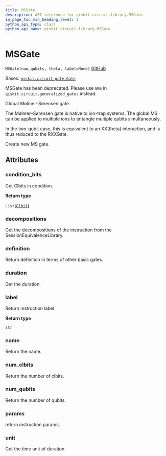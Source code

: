 ```yaml
---
title: MSGate
description: API reference for qiskit.circuit.library.MSGate
in_page_toc_min_heading_level: 1
python_api_type: class
python_api_name: qiskit.circuit.library.MSGate
---
```


# MSGate

<span id="qiskit.circuit.library.MSGate" />

`MSGate(num_qubits, theta, label=None)` [GitHub](https://github.com/qiskit/qiskit/tree/stable/0.23/qiskit/circuit/library/generalized_gates/gms.py "view source code")

Bases: [`qiskit.circuit.gate.Gate`](qiskit.circuit.Gate "qiskit.circuit.gate.Gate")

MSGate has been deprecated. Please use `GMS` in `qiskit.circuit.generalized_gates` instead.

Global Mølmer–Sørensen gate.

The Mølmer–Sørensen gate is native to ion-trap systems. The global MS can be applied to multiple ions to entangle multiple qubits simultaneously.

In the two-qubit case, this is equivalent to an XX(theta) interaction, and is thus reduced to the RXXGate.

Create new MS gate.

## Attributes

<span id="qiskit.circuit.library.MSGate.condition_bits" />

### condition\_bits

Get Clbits in condition.

**Return type**

`List`\[[`Clbit`](qiskit.circuit.Clbit "qiskit.circuit.classicalregister.Clbit")]

<span id="qiskit.circuit.library.MSGate.decompositions" />

### decompositions

Get the decompositions of the instruction from the SessionEquivalenceLibrary.

<span id="qiskit.circuit.library.MSGate.definition" />

### definition

Return definition in terms of other basic gates.

<span id="qiskit.circuit.library.MSGate.duration" />

### duration

Get the duration.

<span id="qiskit.circuit.library.MSGate.label" />

### label

Return instruction label

**Return type**

`str`

<span id="qiskit.circuit.library.MSGate.name" />

### name

Return the name.

<span id="qiskit.circuit.library.MSGate.num_clbits" />

### num\_clbits

Return the number of clbits.

<span id="qiskit.circuit.library.MSGate.num_qubits" />

### num\_qubits

Return the number of qubits.

<span id="qiskit.circuit.library.MSGate.params" />

### params

return instruction params.

<span id="qiskit.circuit.library.MSGate.unit" />

### unit

Get the time unit of duration.


